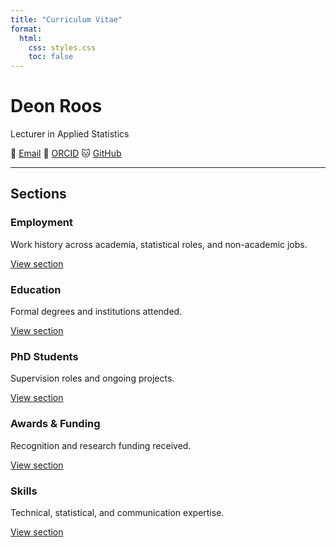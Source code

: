 ```yaml
---
title: "Curriculum Vitae"
format:
  html:
    css: styles.css
    toc: false
---
```


<div class="cv-header">
  <h1>Deon Roos</h1>
  <p class="cv-subtitle">Lecturer in Applied Statistics</p>
</div>

<div class="cv-contact">
  <span class="cv-contact-item">📧 <a href="mailto:deon.roos4@abdn.ac.uk">Email</a></span>
  <span class="cv-contact-item">📖 <a href="https://orcid.org/0000-0003-4866-7472">ORCID</a></span>
  <span class="cv-contact-item">🐱 <a href="https://github.com/DeonRoos">GitHub</a></span>
</div>

---

## Sections

<div class="course-grid">

<div class="course-card">
  <h3>Employment</h3>
  <p>Work history across academia, statistical roles, and non-academic jobs.</p>
  <a href="cv-employment.qmd" class="btn">View section</a>
</div>

<div class="course-card">
  <h3>Education</h3>
  <p>Formal degrees and institutions attended.</p>
  <a href="cv-education.qmd" class="btn">View section</a>
</div>

<div class="course-card">
  <h3>PhD Students</h3>
  <p>Supervision roles and ongoing projects.</p>
  <a href="cv-phd.qmd" class="btn">View section</a>
</div>

<div class="course-card">
  <h3>Awards & Funding</h3>
  <p>Recognition and research funding received.</p>
  <a href="cv-awards.qmd" class="btn">View section</a>
</div>

<div class="course-card">
  <h3>Skills</h3>
  <p>Technical, statistical, and communication expertise.</p>
  <a href="cv-skills.qmd" class="btn">View section</a>
</div>

</div>
